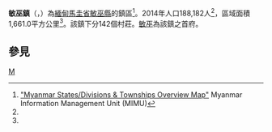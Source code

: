 {{Infobox settlement
|name =敏巫鎮
|native_name = {{lang|my|မင်းဘူးမြို့နယ်}}
|settlement_type = [[敏巫縣|敏巫縣]]鎮區
|image_skyline = 
|image_map = Minbu Township.svg
|mapsize = 
|map_caption = 敏巫鎮在馬圭省的位置
|seat = [[敏巫|敏巫]]
|seat_type = 首府
|subdivision_type = 國家
|subdivision_name = {{flag|Burma}}
|subdivision_type1 = [[缅甸行政区划|省邦]]
|subdivision_name1 = [[馬圭省|馬圭省]]
|subdivision_type2 = [[縣_(緬甸)|縣]]
|subdivision_name2 = [[敏巫縣|敏巫縣]]
|area_total_km2 = 1,661.0
|population_footnotes =<ref name="citypopulation">[http://www.citypopulation.de/php/myanmar-admin.php MYANMAR: Administrative Division]. Citypopulation. 2015-11-24</ref>
|population = 188,182
|population_as_of = 2014
|population_density_km2 = 113.29
|coordinates_display = inline,title
|coordinates_region = MM
|latNS = N
|latd = 20
|latm = 11
|lats = 00
|longEW = E
|longd = 94
|longm = 52
|longs = 00
|elevation_ft = 
|elevation_m = 
|timezone = [[Myanmar_Standard_Time|MST]]
|utc_offset = +6:30
|website =
}}

'''敏巫鎮'''（{{lang-my|မင်းဘူးမြို့နယ်}}，{{lang-en|Minbu Township}}）為[[緬甸|緬甸]][[馬圭省|馬圭省]][[敏巫縣|敏巫縣]]的鎮區<ref name="MIMU001">[http://www.burmalibrary.org/docs6/MIMU001_A3_SD%20&%20Township%20Overview.pdf "Myanmar States/Divisions & Townships Overview Map"] {{webarchive|url=https://web.archive.org/web/20101203160828/http://www.burmalibrary.org/docs6/MIMU001_A3_SD%20%26%20Township%20Overview.pdf |date=2010-12-03 }} Myanmar Information Management Unit (MIMU)</ref>。2014年人口188,182人<ref name=citypopulation/>，區域面積1,661.0平方公里<ref name=citypopulation/>。該鎮下分142個村莊。[[敏巫|敏巫]]為該鎮之首府。

==參見==
{{Reflist}}

{{馬圭省行政區劃|state=collapsed}}

[[Category:馬圭省鎮區|M]]

{{Burma-geo-stub}}